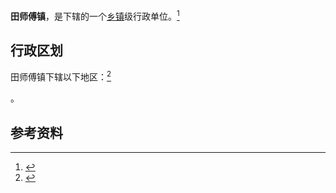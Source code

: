 {{中国乡级行政区
|景观照片文件名 = 
|景观照片描述 = 
|汉语拼音 = 
|其他语言 = 
|其他语言名称 = 
|旧称 = 
|地名出处 = 
|位置图文件名 = 
|位置图描述 = 
|自定义图片= 
|建置时间 = 
|政府驻地 = 
|毗邻 = 
|总面积 = 
|总人口 = 
|总人口年份 = 
|户籍人口 = 
|户籍人口年份 = 
|常住人口 = 
|常住人口年份 = 
|人口密度 = 
|GDP = 
|GDP年份 = 
|邮政编码 = 
|电话区号 = 24
|官方网站 = 
|网站名称 = 
|21/05/21/109/000}}

'''田师傅镇'''，是{{PRC admin/fullname|21/05/21/109/000|3}}下辖的一个[[乡镇|乡镇]]级行政单位。<ref>{{PRC admin/ref sgc|{{PRC admin/parent|21/05/21/109/000}}}}</ref>

== 行政区划 ==

田师傅镇下辖以下地区：<ref>{{PRC admin/ref sgc|21/05/21/109/000}}</ref>

{{PRC admin/children|21/05/21/109/000}}。

== 参考资料 ==

{{reflist}}

{{行政区划小作品}}
{{PRC admin/navcat|21/05/21/109/000}}